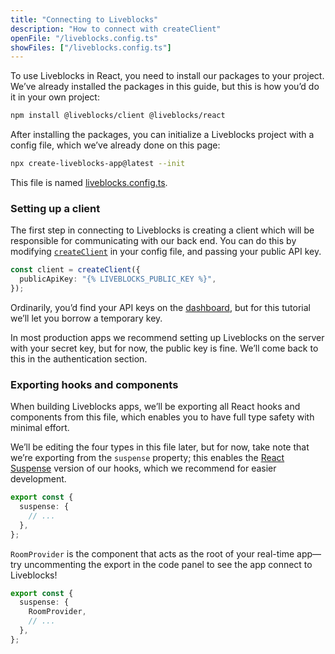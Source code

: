 ```yaml
---
title: "Connecting to Liveblocks"
description: "How to connect with createClient"
openFile: "/liveblocks.config.ts"
showFiles: ["/liveblocks.config.ts"]
---
```


To use Liveblocks in React, you need to install our packages to your project.
We’ve already installed the packages in this guide, but this is how you’d do it
in your own project:

```bash
npm install @liveblocks/client @liveblocks/react
```

After installing the packages, you can initialize a Liveblocks project with a
config file, which we’ve already done on this page:

```bash
npx create-liveblocks-app@latest --init
```

This file is named [liveblocks.config.ts][].

### Setting up a client

The first step in connecting to Liveblocks is creating a client which will be
responsible for communicating with our back end. You can do this by modifying
[`createClient`][] in your config file, and passing your public API key.

```ts
const client = createClient({
  publicApiKey: "{% LIVEBLOCKS_PUBLIC_KEY %}",
});
```

Ordinarily, you’d find your API keys on the [dashboard](/dashboard/apikeys), but
for this tutorial we’ll let you borrow a temporary key.

<Banner title="Secret key">

In most production apps we recommend setting up Liveblocks on the server with
your secret key, but for now, the public key is fine. We’ll come back to this in
the authentication section.

</Banner>

### Exporting hooks and components

When building Liveblocks apps, we’ll be exporting all React hooks and components
from this file, which enables you to have full type safety with minimal effort.

We’ll be editing the four types in this file later, but for now, take note that
we’re exporting from the `suspense` property; this enables the
[React Suspense](/docs/api-reference/liveblocks-react#suspense) version of our
hooks, which we recommend for easier development.

```ts
export const {
  suspense: {
    // ...
  },
};
```

`RoomProvider` is the component that acts as the root of your real-time app—try
uncommenting the export in the code panel to see the app connect to Liveblocks!

```ts modifyTutorialFile="/liveblocks.config.ts" highlight="3"
export const {
  suspense: {
    RoomProvider,
    // ...
  },
};
```

[`@liveblocks/client`]: /docs/api-reference/liveblocks-client
[`createClient`]: /docs/api-reference/liveblocks-client#createClient
[`createRoomContext`]: /docs/api-reference/liveblocks-react#createRoomContext
[`RoomProvider`]: /docs/api-reference/liveblocks-react#RoomProvider
[liveblocks.config.ts]: #/liveblocks.config.ts
